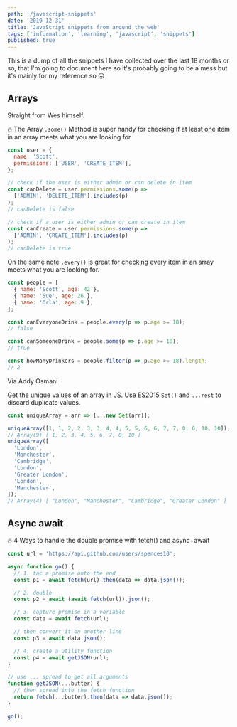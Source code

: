 ```yaml
---
path: '/javascript-snippets'
date: '2019-12-31'
title: 'JavaScript snippets from around the web'
tags: ['information', 'learning', 'javascript', 'snippets']
published: true
---
```


This is a dump of all the snippets I have collected over the last 18
months or so, that I'm going to document here so it's probably going
to be a mess but it's mainly for my reference so 😛

## Arrays

Straight from Wes himself.

🔥 The Array `.some()` Method is super handy for checking if at least
one item in an array meets what you are looking for

```js
const user = {
  name: 'Scott',
  permissions: ['USER', 'CREATE_ITEM'],
};

// check if the user is either admin or can delete in item
const canDelete = user.permissions.some(p =>
  ['ADMIN', 'DELETE_ITEM'].includes(p)
);
// canDelete is false

// check if a user is either admin or can create in item
const canCreate = user.permissions.some(p =>
  ['ADMIN', 'CREATE_ITEM'].includes(p)
);
// canDelete is true
```

On the same note `.every()` is great for checking every item in an
array meets what you are looking for.

```js
const people = [
  { name: 'Scott', age: 42 },
  { name: 'Sue', age: 26 },
  { name: 'Orla', age: 9 },
];

const canEveryoneDrink = people.every(p => p.age >= 18);
// false

const canSomeoneDrink = people.some(p => p.age >= 18);
// true

const howManyDrinkers = people.filter(p => p.age >= 18).length;
// 2
```

Via Addy Osmani

Get the unique values of an array in JS. Use ES2015 `Set()` and
`...rest` to discard duplicate values.

```js
const uniqueArray = arr => [...new Set(arr)];

uniqueArray([1, 1, 2, 2, 3, 3, 4, 4, 5, 5, 6, 6, 7, 7, 0, 0, 10, 10]);
// Array(9) [ 1, 2, 3, 4, 5, 6, 7, 0, 10 ]
uniqueArray([
  'London',
  'Manchester',
  'Cambridge',
  'London',
  'Greater London',
  'London',
  'Manchester',
]);
// Array(4) [ "London", "Manchester", "Cambridge", "Greater London" ]
```

## Async await

🔥 4 Ways to handle the double promise with fetch() and async+await

```js
const url = 'https://api.github.com/users/spences10';

async function go() {
  // 1. tac a promise onto the end
  const p1 = await fetch(url).then(data => data.json());

  // 2. double
  const p2 = await (await fetch(url)).json();

  // 3. capture promise in a variable
  const data = await fetch(url);

  // then convert it on another line
  const p3 = await data.json();

  // 4. create a utility function
  const p4 = await getJSON(url);
}

// use ... spread to get all arguments
function getJSON(...butter) {
  // then spread into the fetch function
  return fetch(...butter).then(data => data.json());
}

go();
```
